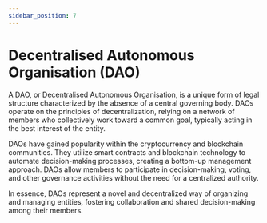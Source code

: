 ```yaml
---
sidebar_position: 7
---
```


# Decentralised Autonomous Organisation (DAO)

A DAO, or Decentralised Autonomous Organisation, is a unique form of legal structure characterized by the absence of a central governing body. DAOs operate on the principles of decentralization, relying on a network of members who collectively work toward a common goal, typically acting in the best interest of the entity.

DAOs have gained popularity within the cryptocurrency and blockchain communities. They utilize smart contracts and blockchain technology to automate decision-making processes, creating a bottom-up management approach. DAOs allow members to participate in decision-making, voting, and other governance activities without the need for a centralized authority.

In essence, DAOs represent a novel and decentralized way of organizing and managing entities, fostering collaboration and shared decision-making among their members.
